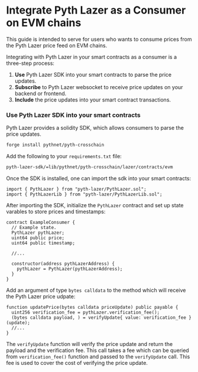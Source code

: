 
# Integrate Pyth Lazer as a Consumer on EVM chains

This guide is intended to serve for users who wants to consume prices from the Pyth Lazer price feed on EVM chains.

Integrating with Pyth Lazer in your smart contracts as a consumer is a three-step process:

1. **Use** Pyth Lazer SDK into your smart contracts to parse the price updates.
2. **Subscribe** to Pyth Lazer websocket to receive price updates on your backend or frontend.
3. **Include** the price updates into your smart contract transactions.

<Steps>

### Use Pyth Lazer SDK into your smart contracts

Pyth Lazer provides a solidity SDK, which allows consumers to parse the price updates.

```bash copy
forge install pythnet/pyth-crosschain
```

Add the following to your `requirements.txt` file:

```bash copy
pyth-lazer-sdk/=lib/pythnet/pyth-crosschain/lazer/contracts/evm
```

Once the SDK is installed, one can import the sdk into your smart contracts:

```solidity copy
import { PythLazer } from "pyth-lazer/PythLazer.sol";
import { PythLazerLib } from "pyth-lazer/PythLazerLib.sol";

```

After importing the SDK, initialize the `PythLazer` contract and set up state varables to store prices and timestamps:

```solidity copy
contract ExampleConsumer {
  // Example state.
  PythLazer pythLazer;
  uint64 public price;
  uint64 public timestamp;

  //...

  constructor(address pythLazerAddress) {
    pythLazer = PythLazer(pythLazerAddress);
  }
}

```

Add an argument of type `bytes calldata` to the method which will receive the Pyth Lazer price udpate:

```solidity copy
function updatePrice(bytes calldata priceUpdate) public payable {
  uint256 verification_fee = pythLazer.verification_fee();
  (bytes calldata payload, ) = verifyUpdate{ value: verification_fee }(update);
  //...
}

```

The `verifyUpdate` function will verify the price update and return the payload and the verification fee. This call takes a fee which can be queried from `verification_fee()` function and passed to the `verifyUpdate` call. This fee is used to cover the cost of verifying the price update.

</Steps>
